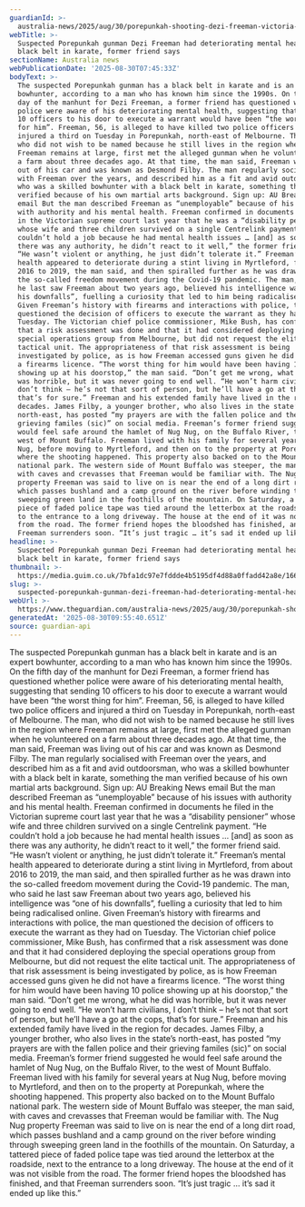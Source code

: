 ```yaml
---
guardianId: >-
  australia-news/2025/aug/30/porepunkah-shooting-dezi-freeman-victoria-police-deteriorating-mental-health-black-belt-karate-ntwnfb
webTitle: >-
  Suspected Porepunkah gunman Dezi Freeman had deteriorating mental health and a
  black belt in karate, former friend says
sectionName: Australia news
webPublicationDate: '2025-08-30T07:45:33Z'
bodyText: >-
  The suspected Porepunkah gunman has a black belt in karate and is an expert
  bowhunter, according to a man who has known him since the 1990s. On the fifth
  day of the manhunt for Dezi Freeman, a former friend has questioned whether
  police were aware of his deteriorating mental health, suggesting that sending
  10 officers to his door to execute a warrant would have been “the worst thing
  for him”. Freeman, 56, is alleged to have killed two police officers and
  injured a third on Tuesday in Porepunkah, north-east of Melbourne. The man,
  who did not wish to be named because he still lives in the region where
  Freeman remains at large, first met the alleged gunman when he volunteered on
  a farm about three decades ago. At that time, the man said, Freeman was living
  out of his car and was known as Desmond Filby. The man regularly socialised
  with Freeman over the years, and described him as a fit and avid outdoorsman,
  who was a skilled bowhunter with a black belt in karate, something the man
  verified because of his own martial arts background. Sign up: AU Breaking News
  email But the man described Freeman as “unemployable” because of his issues
  with authority and his mental health. Freeman confirmed in documents he filed
  in the Victorian supreme court last year that he was a “disability pensioner”
  whose wife and three children survived on a single Centrelink payment. “He
  couldn’t hold a job because he had mental health issues … [and] as soon as
  there was any authority, he didn’t react to it well,” the former friend said.
  “He wasn’t violent or anything, he just didn’t tolerate it.” Freeman’s mental
  health appeared to deteriorate during a stint living in Myrtleford, from about
  2016 to 2019, the man said, and then spiralled further as he was drawn into
  the so-called freedom movement during the Covid-19 pandemic. The man, who said
  he last saw Freeman about two years ago, believed his intelligence was “one of
  his downfalls”, fuelling a curiosity that led to him being radicalised online.
  Given Freeman’s history with firearms and interactions with police, the man
  questioned the decision of officers to execute the warrant as they had on
  Tuesday. The Victorian chief police commissioner, Mike Bush, has confirmed
  that a risk assessment was done and that it had considered deploying the
  special operations group from Melbourne, but did not request the elite
  tactical unit. The appropriateness of that risk assessment is being
  investigated by police, as is how Freeman accessed guns given he did not have
  a firearms licence. “The worst thing for him would have been having 10 police
  showing up at his doorstop,” the man said. “Don’t get me wrong, what he did
  was horrible, but it was never going to end well. “He won’t harm civilians, I
  don’t think – he’s not that sort of person, but he’ll have a go at the cops,
  that’s for sure.” Freeman and his extended family have lived in the region for
  decades. James Filby, a younger brother, who also lives in the state’s
  north-east, has posted “my prayers are with the fallen police and their
  grieving familes (sic)” on social media. Freeman’s former friend suggested he
  would feel safe around the hamlet of Nug Nug, on the Buffalo River, to the
  west of Mount Buffalo. Freeman lived with his family for several years at Nug
  Nug, before moving to Myrtleford, and then on to the property at Porepunkah,
  where the shooting happened. This property also backed on to the Mount Buffalo
  national park. The western side of Mount Buffalo was steeper, the man said,
  with caves and crevasses that Freeman would be familiar with. The Nug Nug
  property Freeman was said to live on is near the end of a long dirt road,
  which passes bushland and a camp ground on the river before winding through
  sweeping green land in the foothills of the mountain. On Saturday, a tattered
  piece of faded police tape was tied around the letterbox at the roadside, next
  to the entrance to a long driveway. The house at the end of it was not visible
  from the road. The former friend hopes the bloodshed has finished, and that
  Freeman surrenders soon. “It’s just tragic … it’s sad it ended up like this.”
headline: >-
  Suspected Porepunkah gunman Dezi Freeman had deteriorating mental health and a
  black belt in karate, former friend says
thumbnail: >-
  https://media.guim.co.uk/7bfa1dc97e7fddde4b5195df4d88a0ffadd42a8e/166_0_3858_3086/500.jpg
slug: >-
  suspected-porepunkah-gunman-dezi-freeman-had-deteriorating-mental-health-and-a-black-belt-in-karate-former-friend-says
webUrl: >-
  https://www.theguardian.com/australia-news/2025/aug/30/porepunkah-shooting-dezi-freeman-victoria-police-deteriorating-mental-health-black-belt-karate-ntwnfb
generatedAt: '2025-08-30T09:55:40.651Z'
source: guardian-api
---
```

The suspected Porepunkah gunman has a black belt in karate and is an expert bowhunter, according to a man who has known him since the 1990s. On the fifth day of the manhunt for Dezi Freeman, a former friend has questioned whether police were aware of his deteriorating mental health, suggesting that sending 10 officers to his door to execute a warrant would have been “the worst thing for him”. Freeman, 56, is alleged to have killed two police officers and injured a third on Tuesday in Porepunkah, north-east of Melbourne. The man, who did not wish to be named because he still lives in the region where Freeman remains at large, first met the alleged gunman when he volunteered on a farm about three decades ago. At that time, the man said, Freeman was living out of his car and was known as Desmond Filby. The man regularly socialised with Freeman over the years, and described him as a fit and avid outdoorsman, who was a skilled bowhunter with a black belt in karate, something the man verified because of his own martial arts background. Sign up: AU Breaking News email But the man described Freeman as “unemployable” because of his issues with authority and his mental health. Freeman confirmed in documents he filed in the Victorian supreme court last year that he was a “disability pensioner” whose wife and three children survived on a single Centrelink payment. “He couldn’t hold a job because he had mental health issues … [and] as soon as there was any authority, he didn’t react to it well,” the former friend said. “He wasn’t violent or anything, he just didn’t tolerate it.” Freeman’s mental health appeared to deteriorate during a stint living in Myrtleford, from about 2016 to 2019, the man said, and then spiralled further as he was drawn into the so-called freedom movement during the Covid-19 pandemic. The man, who said he last saw Freeman about two years ago, believed his intelligence was “one of his downfalls”, fuelling a curiosity that led to him being radicalised online. Given Freeman’s history with firearms and interactions with police, the man questioned the decision of officers to execute the warrant as they had on Tuesday. The Victorian chief police commissioner, Mike Bush, has confirmed that a risk assessment was done and that it had considered deploying the special operations group from Melbourne, but did not request the elite tactical unit. The appropriateness of that risk assessment is being investigated by police, as is how Freeman accessed guns given he did not have a firearms licence. “The worst thing for him would have been having 10 police showing up at his doorstop,” the man said. “Don’t get me wrong, what he did was horrible, but it was never going to end well. “He won’t harm civilians, I don’t think – he’s not that sort of person, but he’ll have a go at the cops, that’s for sure.” Freeman and his extended family have lived in the region for decades. James Filby, a younger brother, who also lives in the state’s north-east, has posted “my prayers are with the fallen police and their grieving familes (sic)” on social media. Freeman’s former friend suggested he would feel safe around the hamlet of Nug Nug, on the Buffalo River, to the west of Mount Buffalo. Freeman lived with his family for several years at Nug Nug, before moving to Myrtleford, and then on to the property at Porepunkah, where the shooting happened. This property also backed on to the Mount Buffalo national park. The western side of Mount Buffalo was steeper, the man said, with caves and crevasses that Freeman would be familiar with. The Nug Nug property Freeman was said to live on is near the end of a long dirt road, which passes bushland and a camp ground on the river before winding through sweeping green land in the foothills of the mountain. On Saturday, a tattered piece of faded police tape was tied around the letterbox at the roadside, next to the entrance to a long driveway. The house at the end of it was not visible from the road. The former friend hopes the bloodshed has finished, and that Freeman surrenders soon. “It’s just tragic … it’s sad it ended up like this.”
